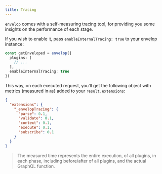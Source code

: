```yaml
---
title: Tracing
---
```


`envelop` comes with a self-measuring tracing tool, for providing you some insights on the performance of each stage.

If you wish to enable it, pass `enableInternalTracing: true` to your envelop instance:

```ts
const getEnveloped = envelop({
  plugins: [
    // ...
  ],
  enableInternalTracing: true
})
```

This way, on each executed request, you'll get the following object with metrics (measured in `ms`) added to your `result.extensions`:

```json
{
  "extensions": {
    "_envelopTracing": {
      "parse": 0.1,
      "validate": 0.1,
      "context": 0.1,
      "execute": 0.1,
      "subscribe": 0.1
    }
  }
}
```

> The measured time represents the entire execution, of all plugins, in each phase, including before/after of all plugins, and the actual GraphQL function.

